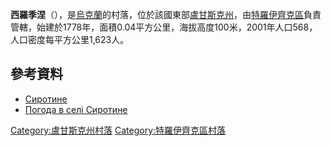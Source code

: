 {{coord|50|3|22|N|38|15|43|E|scale:100000|display=title}}

'''西羅季涅'''（{{lang-uk|Сиротине}}），是[[烏克蘭|烏克蘭]]的村落，位於該國東部[[盧甘斯克州|盧甘斯克州]]，由[[特羅伊齊克區|特羅伊齊克區]]負責管轄，始建於1778年，面積0.04平方公里，海拔高度100米，2001年人口568，人口密度每平方公里1,623人。

==參考資料==
*[http://w1.c1.rada.gov.ua/pls/z7502/A005?rdat1=03.11.2012&rf7571=18836 Сиротине]{{Dead link|date=2018年6月 |bot=InternetArchiveBot |fix-attempted=no }}
* [http://weather.in.ua/ua/lyganskaja/23871 Погода в селі Сиротине] {{Wayback|url=http://weather.in.ua/ua/lyganskaja/23871 |date=20111220032957 }}

{{DEFAULTSORT:Сиротине}}
[[Category:盧甘斯克州村落|Category:盧甘斯克州村落]]
[[Category:特羅伊齊克區村落|Category:特羅伊齊克區村落]]


{{Luhansk-geo-stub}}